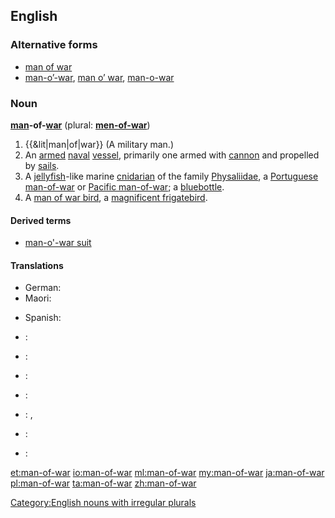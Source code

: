==English==

===Alternative forms===
* [[man of war]]
* [[man-o'-war|man-o’-war]], [[man o' war|man o’ war]], [[man-o-war]]

===Noun===
'''[[man]]-of-[[war]]''' (plural: '''[[men-of-war]]''')

# {{&lit|man|of|war}} (A military man.)
# An [[armed]] [[naval]] [[vessel]], primarily one armed with [[cannon]] and propelled by [[sail]]s.
# A [[jellyfish]]-like marine [[cnidarian]] of the family [[Physaliidae]], a [[Portuguese man-of-war]] or [[Pacific man-of-war]]; a [[bluebottle]].
# A [[man of war bird]], a [[w:Magnificent Frigatebird|magnificent frigatebird]].

====Derived terms====
* [[man-o'-war suit]]

====Translations====
{{trans-top|armed naval vessel}}
* German: {{t+|de|Kriegsschiff|n}}
* Maori: {{t|mi|manuao}}
{{trans-mid}}
* Spanish: {{t|es|buque de guerra|m}}
{{trans-bottom}}

{{trans-see|Portuguese man-of-war|}}

{{trans-see|man of war bird|magnificent frigatebird}}

{{checktrans-top}}
* {{ttbc|cmn}}: {{t+|cmn|兵船|tr=bīngchuán}}
* {{ttbc|fr}}: {{t|fr|homme de guerre}}
* {{ttbc|grc}}: {{t|grc|ἀνὴρ πολεμιστής|m|tr=anēr polemistēs|sc=polytonic}}
{{checktrans-mid}}
* {{ttbc|ia}}: {{t|ia|homine de guerra}}
* {{ttbc|ja}}: {{t|ja|鰹の烏帽子|tr=[[かつおのえぼし]], katsuo no e bo shi|sc=Jpan}}, {{t|ja|マノウォー|tr=manouō|sc=Jpan}}
* {{ttbc|la}}: {{t|la|vir bellator|m}}
* {{ttbc|es}}: {{t|es|hombre de guerra}}
{{checktrans-bottom}}

[[Category:English nouns with irregular plurals]]

[[et:man-of-war]]
[[io:man-of-war]]
[[ml:man-of-war]]
[[my:man-of-war]]
[[ja:man-of-war]]
[[pl:man-of-war]]
[[ta:man-of-war]]
[[zh:man-of-war]]